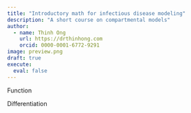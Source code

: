 ```yaml
---
title: "Introductory math for infectious disease modeling"
description: "A short course on compartmental models"
author:
  - name: Thinh Ong
    url: https://drthinhong.com
    orcid: 0000-0001-6772-9291
image: preview.png
draft: true
execute:
  eval: false
---
```


Function

Differentiation

